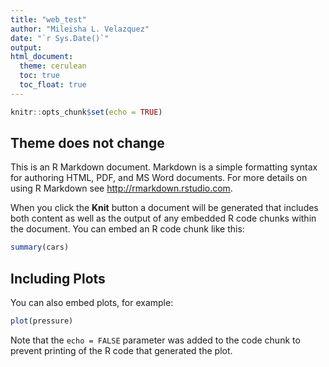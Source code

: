 ```yaml
---
title: "web_test"
author: "Mileisha L. Velazquez"
date: "`r Sys.Date()`"
output: 
html_document:
  theme: cerulean
  toc: true
  toc_float: true
---
```


```r
knitr::opts_chunk$set(echo = TRUE)
```

## Theme does not change

This is an R Markdown document. Markdown is a simple formatting syntax for authoring HTML, PDF, and MS Word documents. For more details on using R Markdown see <http://rmarkdown.rstudio.com>.

When you click the **Knit** button a document will be generated that includes both content as well as the output of any embedded R code chunks within the document. You can embed an R code chunk like this:

```r
summary(cars)
```

## Including Plots

You can also embed plots, for example:

```r
plot(pressure)
```

Note that the `echo = FALSE` parameter was added to the code chunk to prevent printing of the R code that generated the plot.
